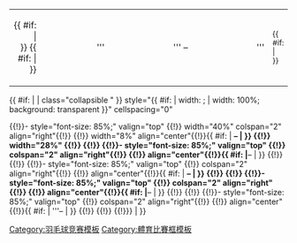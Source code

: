{| style="{{ #if: {{{width|}}} | width: {{{width}}}; | width: 100%; background: #eee }}" cellspacing="0"
|-
| width="12%" align="right" valign="top"|{{ #if: {{{date<includeonly>|</includeonly>}}} | {{{date}}}<br /> }} {{ #if: {{{time<includeonly>|</includeonly>}}} | {{{time}}}<br /> }}
| width="28%" align="right"|'''{{{team1<includeonly>|</includeonly>}}}
| width="8%" align="center"|'''{{{score1|&nbsp;}}} &ndash; {{{score2|&nbsp;}}}
| width="28%"|'''{{{team2<includeonly>|</includeonly>}}}
| width="24%" style="font-size: 85%;" valign="top"|{{ #if: {{{location<includeonly>|</includeonly>}}} | {{{location}}}<br /> }}
|}
{{ #if: {{{player1-1<includeonly>|</includeonly>}}} | {{{!}} {{ #if: {{{state|}}} | class="collapsible {{{state}}}" }} style="{{ #if: {{{width|}}} | width: {{{width}}}; | width: 100%; background: transparent }}" cellspacing="0"

{{!}}- style="font-size: 85%;" valign="top"
{{!}} width="40%" colspan="2" align="right"{{!}}{{{player1-1<includeonly>|</includeonly>}}}
{{!}} width="8%" align="center"{{!}}{{ #if: {{{score1-1|}}} | '''{{{score1-1}}}&ndash;{{{score2-1|}}}  | }}
{{!}} width="28%" {{!}}{{{player2-1<includeonly>|</includeonly>}}}
{{!}} {{{detail1<includeonly>|</includeonly>}}}
{{!}}- style="font-size: 85%;" valign="top"
{{!}} colspan="2" align="right"{{!}}{{{player1-2<includeonly>|</includeonly>}}}
{{!}} align="center"{{!}}{{ #if: {{{score1-2|}}} | '''{{{score1-2}}}&ndash;{{{score2-2|}}}  | }}
{{!}} {{{player2-2<includeonly>|</includeonly>}}}
{{!}} {{{detail2<includeonly>|</includeonly>}}}
{{!}}- style="font-size: 85%;" valign="top"
{{!}} colspan="2" align="right"{{!}}{{{player1-3<includeonly>|</includeonly>}}}
{{!}} align="center"{{!}}{{ #if: {{{score1-3|}}} | '''{{{score1-3}}}&ndash;{{{score2-3|}}}  | }}
{{!}} {{{player2-3<includeonly>|</includeonly>}}}
{{!}} {{{detail3<includeonly>|</includeonly>}}}
{{!}}- style="font-size: 85%;" valign="top"
{{!}} colspan="2" align="right"{{!}}{{{player1-4<includeonly>|</includeonly>}}}
{{!}} align="center"{{!}}{{ #if: {{{score1-4|}}} | '''{{{score1-4}}}&ndash;{{{score2-4|}}}  | }}
{{!}} {{{player2-4<includeonly>|</includeonly>}}}
{{!}} {{{detail4<includeonly>|</includeonly>}}}
{{!}}- style="font-size: 85%;" valign="top"
{{!}} colspan="2" align="right"{{!}}{{{player1-5<includeonly>|</includeonly>}}}
{{!}} align="center"{{!}}{{ #if: {{{score1-5|}}} | '''{{{score1-5}}}&ndash;{{{score2-5|}}}  | }}
{{!}} {{{player2-5<includeonly>|</includeonly>}}}
{{!}} {{{detail5<includeonly>|</includeonly>}}}
{{!}}} | }}<noinclude>

{{Documentation}}
[[Category:羽毛球竞赛模板]]
[[Category:體育比賽框模板]]
</noinclude>